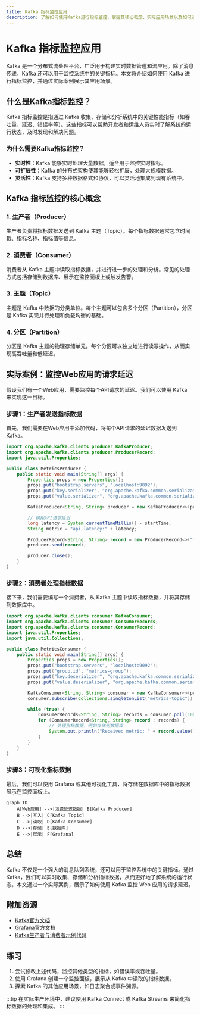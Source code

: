 ```yaml
---
title: Kafka 指标监控应用
description: 了解如何使用Kafka进行指标监控，掌握其核心概念、实际应用场景以及如何通过代码实现监控。
---
```


# Kafka 指标监控应用

Kafka 是一个分布式流处理平台，广泛用于构建实时数据管道和流应用。除了消息传递，Kafka 还可以用于监控系统中的关键指标。本文将介绍如何使用 Kafka 进行指标监控，并通过实际案例展示其应用场景。

## 什么是Kafka指标监控？

Kafka 指标监控是指通过 Kafka 收集、存储和分析系统中的关键性能指标（如吞吐量、延迟、错误率等）。这些指标可以帮助开发者和运维人员实时了解系统的运行状态，及时发现和解决问题。

### 为什么需要Kafka指标监控？

- **实时性**：Kafka 能够实时处理大量数据，适合用于监控实时指标。
- **可扩展性**：Kafka 的分布式架构使其能够轻松扩展，处理大规模数据。
- **灵活性**：Kafka 支持多种数据格式和协议，可以灵活地集成到现有系统中。

## Kafka 指标监控的核心概念

### 1. 生产者（Producer）
生产者负责将指标数据发送到 Kafka 主题（Topic）。每个指标数据通常包含时间戳、指标名称、指标值等信息。

### 2. 消费者（Consumer）
消费者从 Kafka 主题中读取指标数据，并进行进一步的处理和分析。常见的处理方式包括存储到数据库、展示在监控面板上或触发告警。

### 3. 主题（Topic）
主题是 Kafka 中数据的分类单位。每个主题可以包含多个分区（Partition），分区是 Kafka 实现并行处理和负载均衡的基础。

### 4. 分区（Partition）
分区是 Kafka 主题的物理存储单元。每个分区可以独立地进行读写操作，从而实现高吞吐量和低延迟。

## 实际案例：监控Web应用的请求延迟

假设我们有一个Web应用，需要监控每个API请求的延迟。我们可以使用 Kafka 来实现这一目标。

### 步骤1：生产者发送指标数据

首先，我们需要在Web应用中添加代码，将每个API请求的延迟数据发送到 Kafka。

```java
import org.apache.kafka.clients.producer.KafkaProducer;
import org.apache.kafka.clients.producer.ProducerRecord;
import java.util.Properties;

public class MetricsProducer {
    public static void main(String[] args) {
        Properties props = new Properties();
        props.put("bootstrap.servers", "localhost:9092");
        props.put("key.serializer", "org.apache.kafka.common.serialization.StringSerializer");
        props.put("value.serializer", "org.apache.kafka.common.serialization.StringSerializer");

        KafkaProducer<String, String> producer = new KafkaProducer<>(props);

        // 模拟API请求延迟
        long latency = System.currentTimeMillis() - startTime;
        String metric = "api.latency:" + latency;

        ProducerRecord<String, String> record = new ProducerRecord<>("metrics-topic", metric);
        producer.send(record);

        producer.close();
    }
}
```

### 步骤2：消费者处理指标数据

接下来，我们需要编写一个消费者，从 Kafka 主题中读取指标数据，并将其存储到数据库中。

```java
import org.apache.kafka.clients.consumer.KafkaConsumer;
import org.apache.kafka.clients.consumer.ConsumerRecords;
import org.apache.kafka.clients.consumer.ConsumerRecord;
import java.util.Properties;
import java.util.Collections;

public class MetricsConsumer {
    public static void main(String[] args) {
        Properties props = new Properties();
        props.put("bootstrap.servers", "localhost:9092");
        props.put("group.id", "metrics-group");
        props.put("key.deserializer", "org.apache.kafka.common.serialization.StringDeserializer");
        props.put("value.deserializer", "org.apache.kafka.common.serialization.StringDeserializer");

        KafkaConsumer<String, String> consumer = new KafkaConsumer<>(props);
        consumer.subscribe(Collections.singletonList("metrics-topic"));

        while (true) {
            ConsumerRecords<String, String> records = consumer.poll(100);
            for (ConsumerRecord<String, String> record : records) {
                // 处理指标数据，例如存储到数据库
                System.out.println("Received metric: " + record.value());
            }
        }
    }
}
```

### 步骤3：可视化指标数据

最后，我们可以使用 Grafana 或其他可视化工具，将存储在数据库中的指标数据展示在监控面板上。

```mermaid
graph TD
    A[Web应用] -->|发送延迟数据| B[Kafka Producer]
    B -->|写入| C[Kafka Topic]
    C -->|读取| D[Kafka Consumer]
    D -->|存储| E[数据库]
    E -->|展示| F[Grafana]
```

## 总结

Kafka 不仅是一个强大的消息队列系统，还可以用于监控系统中的关键指标。通过 Kafka，我们可以实时收集、存储和分析指标数据，从而更好地了解系统的运行状态。本文通过一个实际案例，展示了如何使用 Kafka 监控 Web 应用的请求延迟。

## 附加资源

- [Kafka官方文档](https://kafka.apache.org/documentation/)
- [Grafana官方文档](https://grafana.com/docs/)
- [Kafka生产者与消费者示例代码](https://github.com/apache/kafka/tree/trunk/examples)

## 练习

1. 尝试修改上述代码，监控其他类型的指标，如错误率或吞吐量。
2. 使用 Grafana 创建一个监控面板，展示从 Kafka 中读取的指标数据。
3. 探索 Kafka 的其他应用场景，如日志聚合或事件溯源。

:::tip
在实际生产环境中，建议使用 Kafka Connect 或 Kafka Streams 来简化指标数据的处理和集成。
:::
